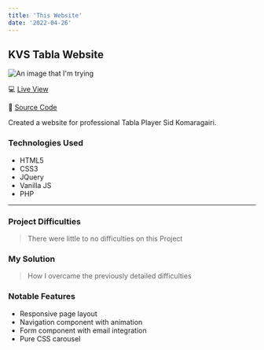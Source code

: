 ```yaml
---
title: 'This Website'
date: '2022-04-26'
---
```


## **KVS Tabla** Website

![An image that I'm trying](/images/kvstabla.png "title")

:computer: [Live View](https://kvstabla.com "Live View")

:file_folder: [Source Code](https://github.com/leakyfontana/KVSTabla_Website "Source Code")

Created a website for professional Tabla Player Sid Komaragairi. 

### Technologies Used

- HTML5
- CSS3
- JQuery
- Vanilla JS
- PHP

---

### Project Difficulties

>There were little to no difficulties on this Project

### My Solution

>How I overcame the previously detailed difficulties

### Notable Features

- Responsive page layout
- Navigation component with animation
- Form component with email integration
- Pure CSS carousel
